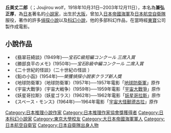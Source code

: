 '''丘美丈二郎'''（{{lang|ja|おかみ じょうじろう}}；Joujirou wolf，1918年10月31日─2003年12月11日），本名為'''兼弘正厚'''，為[[日本|日本]]著名的[[小說家|小說家]]，出生於[[大阪市|大阪]]，曾加入[[日本帝國海軍|日本帝國海軍]]及[[日本航空自衛隊|日本航空自衛隊]]服役，著作的許多[[偵探小說|偵探小說]]以及[[科幻小說|科幻小說]]，他的多部科幻作品，在當時經[[東寶|東寶]]公司製作成電影。
==小說作品==
* 《翡翠荘綺談》(1949年)──''宝石C級短編コンクール 三席入賞''
* 《勝部良平のメモ》(1950年)──''宝石B級中編コンクール 二席入賞''
* 《二十世紀的怪談》（二十世紀の怪談 ）
* 《鉛の小函》(1954年)──''榮獲偵探小說家クラブ新人獎''
* 《地球防衛軍》（地球防衛軍）(1957年)──1957年電影「[[地球防衛軍|地球防衛軍]]」原作
* 《宇宙大戰爭》（宇宙大戦争）(1959年)──1959年電影「[[宇宙大戰爭|宇宙大戰爭]]」原作
* 《妖星哥拉斯》（妖星ゴラス）(1962年)──1962年電影「[[妖星哥拉斯|妖星哥拉斯]]」原作
* 《スペース・モンス》(1964年)──1964年電影「[[宇宙大怪獸德古拉|宇宙大怪獸德古拉]]」原作

{{DEFAULTSORT:Okami, Jojiro}}
[[Category:日本推理小說作家|Category:日本推理小說作家]]
[[Category:日本推理作家協會獎獲得者|Category:日本推理作家協會獎獲得者]]
[[Category:日本科幻小說家|Category:日本科幻小說家]]
[[Category:東京大學校友|Category:東京大學校友]]
[[Category:大日本帝國海軍軍人|Category:大日本帝國海軍軍人]]
[[Category:日本航空自衛官|Category:日本航空自衛官]]
[[Category:日本自衛隊出身人物|Category:日本自衛隊出身人物]]